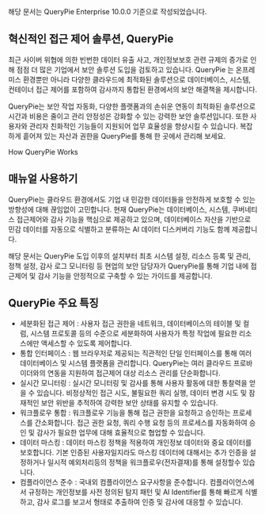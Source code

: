 해당 문서는 QueryPie Enterprise 10.0.0 기준으로 작성되었습니다.

## 혁신적인 접근 제어 솔루션, QueryPie
최근 사이버 위협에 의한 빈번한 데이터 유출 사고, 개인정보보호 관련 규제의 증가로 인해 점점 더 많은 기업에서 보안 솔루션 도입을 검토하고 있습니다. QueryPie 는 온프레미스 환경뿐만 아니라 다양한 클라우드에 최적화된 솔루션으로 데이터베이스, 시스템, 컨테이너 접근 제어를 포함하여 감사까지 통합된 환경에서의 보안 해결책을 제시합니다.

QueryPie는 보안 작업 자동화, 다양한 플랫폼과의 손쉬운 연동이 최적화된 솔루션으로 시간과 비용은 줄이고 관리 안정성은 강화할 수 있는 강력한 보안 솔루션입니다. 또한 사용자와 관리자 친화적인 기능들이 지원되어 업무 효율성을 향상시킬 수 있습니다. 복잡하게 흩어져 있는 자산과 권한을 QueryPie를 통해 한 곳에서 관리해 보세요.

How QueryPie Works

## 매뉴얼 사용하기
QueryPie는 클라우드 환경에서도 기업 내 민감한 데이터들을 안전하게 보호할 수 있는 방향성에 대해 끊임없이 고민합니다. 현재 QueryPie는 데이터베이스, 시스템, 쿠버네티스 접근제어와 감사 기능을 핵심으로 제공하고 있으며, 데이터베이스 자산을 기반으로 민감 데이터를 자동으로 식별하고 분류하는 AI 데이터 디스커버리 기능도 함께 제공합니다.

해당 문서는 QueryPie 도입 이후의 설치부터 최초 시스템 설정, 리소스 등록 및 관리, 정책 설정, 감사 로그 모니터링 등 현업의 보안 담당자가 QueryPie를 통해 기업 내에 접근제어 및 감사 기능을 안정적으로 구축할 수 있는 가이드를 제공합니다.

## QueryPie 주요 특징
* 세분화된 접근 제어 : 사용자 접근 권한을 네트워크, 데이터베이스의 테이블 및 컬럼, 시스템 프로토콜 등의 수준으로 세분화하여 사용자가 특정 작업에 필요한 리소스에만 액세스할 수 있도록 제어합니다.
* 통합 인터페이스 : 웹 브라우저로 제공되는 직관적인 단일 인터페이스를 통해 여러 데이터베이스 및 시스템 플랫폼을 관리합니다. QueryPie는 여러 클라우드 프로바이더와의 연동을 지원하여 접근제어 대상 리소스 관리를 단순화합니다.
* 실시간 모니터링 : 실시간 모니터링 및 감사를 통해 사용자 활동에 대한 통찰력을 얻을 수 있습니다. 비정상적인 접근 시도, 불필요한 쿼리 실행, 데이터 변경 시도 및 잠재적인 보안 위반을 추적하여 강력한 보안 상태를 유지할 수 있습니다.
* 워크플로우 통합 : 워크플로우 기능을 통해 접근 권한을 요청하고 승인하는 프로세스를 간소화합니다. 접근 권한 요청, 쿼리 수행 요청 등의 프로세스를 자동화하여 승인 및 감사가 필요한 업무에 대해 효율적으로 협업할 수 있습니다.
* 데이터 마스킹 : 데이터 마스킹 정책을 적용하여 개인정보 데이터와 중요 데이터를 보호합니다. 기본 인증된 사용자일지라도 마스킹 데이터에 대해서는 추가 인증을 설정하거나 일시적 예외처리등의 정책을 워크플로우(전자결재)를 통해 설정할수 있습니다.
* 컴플라이언스 준수 : 국내외 컴플라이언스 요구사항을 준수합니다. 컴플라이언스에서 규정하는 개인정보를 사전 정의된 탐지 패턴 및 AI Identifier를 통해 빠르게 식별하고, 감사 로그를 보고서 형태로 추출하여 인증 및 감사에 대응할 수 있습니다.
